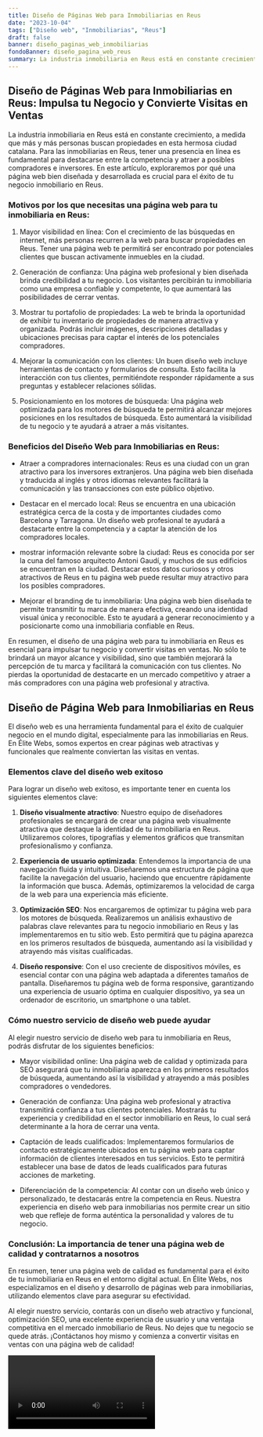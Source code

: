 ```yaml
---
title: Diseño de Páginas Web para Inmobiliarias en Reus
date: "2023-10-04"
tags: ["Diseño web", "Inmobiliarias", "Reus"]
draft: false
banner: diseño_paginas_web_inmobiliarias
fondoBanner: diseño_pagina_web_reus
summary: La industria inmobiliaria en Reus está en constante crecimiento, a medida que más y más personas buscan propiedades en esta hermosa ciudad catalana. Para las inmobiliarias en Reus, tener una presencia en línea es fundamental para destacarse entre la competencia y atraer a posibles compradores e inversores. En este artículo, exploraremos por qué una página web bien diseñada y desarrollada es crucial para el éxito de tu negocio inmobiliario en Reus.
---
```



## Diseño de Páginas Web para Inmobiliarias en Reus: Impulsa tu Negocio y Convierte Visitas en Ventas

La industria inmobiliaria en Reus está en constante crecimiento, a medida que más y más personas buscan propiedades en esta hermosa ciudad catalana. Para las inmobiliarias en Reus, tener una presencia en línea es fundamental para destacarse entre la competencia y atraer a posibles compradores e inversores. En este artículo, exploraremos por qué una página web bien diseñada y desarrollada es crucial para el éxito de tu negocio inmobiliario en Reus.

### Motivos por los que necesitas una página web para tu inmobiliaria en Reus:

1. Mayor visibilidad en línea: Con el crecimiento de las búsquedas en internet, más personas recurren a la web para buscar propiedades en Reus. Tener una página web te permitirá ser encontrado por potenciales clientes que buscan activamente inmuebles en la ciudad.

2. Generación de confianza: Una página web profesional y bien diseñada brinda credibilidad a tu negocio. Los visitantes percibirán tu inmobiliaria como una empresa confiable y competente, lo que aumentará las posibilidades de cerrar ventas.

3. Mostrar tu portafolio de propiedades: La web te brinda la oportunidad de exhibir tu inventario de propiedades de manera atractiva y organizada. Podrás incluir imágenes, descripciones detalladas y ubicaciones precisas para captar el interés de los potenciales compradores.

4. Mejorar la comunicación con los clientes: Un buen diseño web incluye herramientas de contacto y formularios de consulta. Esto facilita la interacción con tus clientes, permitiéndote responder rápidamente a sus preguntas y establecer relaciones sólidas.

5. Posicionamiento en los motores de búsqueda: Una página web optimizada para los motores de búsqueda te permitirá alcanzar mejores posiciones en los resultados de búsqueda. Esto aumentará la visibilidad de tu negocio y te ayudará a atraer a más visitantes.

### Beneficios del Diseño Web para Inmobiliarias en Reus:

- Atraer a compradores internacionales: Reus es una ciudad con un gran atractivo para los inversores extranjeros. Una página web bien diseñada y traducida al inglés y otros idiomas relevantes facilitará la comunicación y las transacciones con este público objetivo.

- Destacar en el mercado local: Reus se encuentra en una ubicación estratégica cerca de la costa y de importantes ciudades como Barcelona y Tarragona. Un diseño web profesional te ayudará a destacarte entre la competencia y a captar la atención de los compradores locales.

- mostrar información relevante sobre la ciudad: Reus es conocida por ser la cuna del famoso arquitecto Antoni Gaudí, y muchos de sus edificios se encuentran en la ciudad. Destacar estos datos curiosos y otros atractivos de Reus en tu página web puede resultar muy atractivo para los posibles compradores.

- Mejorar el branding de tu inmobiliaria: Una página web bien diseñada te permite transmitir tu marca de manera efectiva, creando una identidad visual única y reconocible. Esto te ayudará a generar reconocimiento y a posicionarte como una inmobiliaria confiable en Reus.

En resumen, el diseño de una página web para tu inmobiliaria en Reus es esencial para impulsar tu negocio y convertir visitas en ventas. No sólo te brindará un mayor alcance y visibilidad, sino que también mejorará la percepción de tu marca y facilitará la comunicación con tus clientes. No pierdas la oportunidad de destacarte en un mercado competitivo y atraer a más compradores con una página web profesional y atractiva.

<GifSeo />

<Cta />

## Diseño de Página Web para Inmobiliarias en Reus

El diseño web es una herramienta fundamental para el éxito de cualquier negocio en el mundo digital, especialmente para las inmobiliarias en Reus. En Élite Webs, somos expertos en crear páginas web atractivas y funcionales que realmente conviertan las visitas en ventas.

### Elementos clave del diseño web exitoso

Para lograr un diseño web exitoso, es importante tener en cuenta los siguientes elementos clave:

1. **Diseño visualmente atractivo**: Nuestro equipo de diseñadores profesionales se encargará de crear una página web visualmente atractiva que destaque la identidad de tu inmobiliaria en Reus. Utilizaremos colores, tipografías y elementos gráficos que transmitan profesionalismo y confianza.

2. **Experiencia de usuario optimizada**: Entendemos la importancia de una navegación fluida y intuitiva. Diseñaremos una estructura de página que facilite la navegación del usuario, haciendo que encuentre rápidamente la información que busca. Además, optimizaremos la velocidad de carga de la web para una experiencia más eficiente.

3. **Optimización SEO**: Nos encargaremos de optimizar tu página web para los motores de búsqueda. Realizaremos un análisis exhaustivo de palabras clave relevantes para tu negocio inmobiliario en Reus y las implementaremos en tu sitio web. Esto permitirá que tu página aparezca en los primeros resultados de búsqueda, aumentando así la visibilidad y atrayendo más visitas cualificadas.

4. **Diseño responsive**: Con el uso creciente de dispositivos móviles, es esencial contar con una página web adaptada a diferentes tamaños de pantalla. Diseñaremos tu página web de forma responsive, garantizando una experiencia de usuario óptima en cualquier dispositivo, ya sea un ordenador de escritorio, un smartphone o una tablet.

### Cómo nuestro servicio de diseño web puede ayudar

Al elegir nuestro servicio de diseño web para tu inmobiliaria en Reus, podrás disfrutar de los siguientes beneficios:

- Mayor visibilidad online: Una página web de calidad y optimizada para SEO asegurará que tu inmobiliaria aparezca en los primeros resultados de búsqueda, aumentando así la visibilidad y atrayendo a más posibles compradores o vendedores.

- Generación de confianza: Una página web profesional y atractiva transmitirá confianza a tus clientes potenciales. Mostrarás tu experiencia y credibilidad en el sector inmobiliario en Reus, lo cual será determinante a la hora de cerrar una venta.

- Captación de leads cualificados: Implementaremos formularios de contacto estratégicamente ubicados en tu página web para captar información de clientes interesados en tus servicios. Esto te permitirá establecer una base de datos de leads cualificados para futuras acciones de marketing.

- Diferenciación de la competencia: Al contar con un diseño web único y personalizado, te destacarás entre la competencia en Reus. Nuestra experiencia en diseño web para inmobiliarias nos permite crear un sitio web que refleje de forma auténtica la personalidad y valores de tu negocio.

### Conclusión: La importancia de tener una página web de calidad y contratarnos a nosotros

En resumen, tener una página web de calidad es fundamental para el éxito de tu inmobiliaria en Reus en el entorno digital actual. En Élite Webs, nos especializamos en el diseño y desarrollo de páginas web para inmobiliarias, utilizando elementos clave para asegurar su efectividad.

Al elegir nuestro servicio, contarás con un diseño web atractivo y funcional, optimización SEO, una excelente experiencia de usuario y una ventaja competitiva en el mercado inmobiliario de Reus. No dejes que tu negocio se quede atrás. ¡Contáctanos hoy mismo y comienza a convertir visitas en ventas con una página web de calidad!

<Video />

<CtaBot job="Inmobiliarias" city="Reus" />

<Gmaps query="Reus+españa+maps" />
